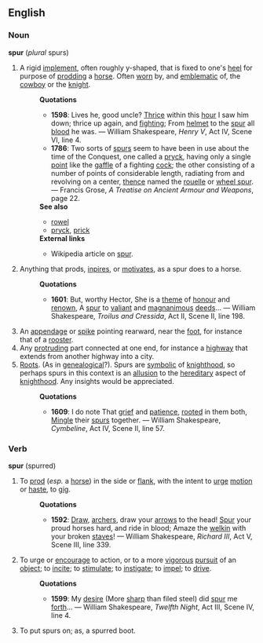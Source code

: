 ==English==
===Noun===
'''spur''' (''plural'' spurs)
# A rigid [[implement]], often roughly y-shaped, that is fixed to one's [[heel]] for purpose of [[prod]]ding a [[horse]].  Often [[worn]] by, and [[emblematic]] of, the [[cowboy]] or the [[knight]].
#:'''Quotations'''
#:*'''1598''': Lives he, good uncle? [[Thrice]] within this [[hour]] I saw him down; thrice up again, and [[fight]]ing; From [[helmet]] to the [[spur]] all [[blood]] he was. &mdash; William Shakespeare, ''Henry V'', Act IV, Scene VI, line 4.
#:*'''1786''': Two sorts of [[spur]]s seem to have been in use about the time of the Conquest, one called a [[pryck]], having only a single [[point]] like the [[gaffle]] of a fighting [[cock]]; the other consisting of a number of points of considerable length, radiating from and revolving on a center, [[thence]] named the [[rouelle]] or [[wheel spur]]. &mdash; Francis Grose, ''A Treatise on Ancient Armour and Weapons'', page 22.
#:'''See also'''
#:* [[rowel]]
#:* [[pryck]], [[prick]]
#:'''External links'''
#:*Wikipedia article on [[w:spur|spur]].
# Anything that prods, [[inpire]]s, or [[motivate]]s, as a spur does to a horse.
#:'''Quotations'''
#:*'''1601''': But, worthy Hector, She is a [[theme]] of [[honour]] and [[renown]], A [[spur]] to [[valiant]] and [[magnanimous]] [[deeds]]... &mdash; William Shakespeare, ''Troilus and Cressida'', Act II, Scene II, line 198. 
# An [[appendage]] or [[spike]] pointing rearward, near the [[foot]], for instance that of a [[rooster]].
# Any [[protruding]] part connected at one end, for instance a [[highway]] that extends from another highway into a city.
# [[Root]]s. (As in [[genealogical]]?). Spurs are [[symbolic]] of [[knighthood]], so perhaps spurs in this context is an [[allusion]] to the [[hereditary]] aspect of [[knighthood]].  Any insights would be appreciated. 
#:'''Quotations'''
#:*'''1609''': I do note That [[grief]] and [[patience]], [[root]]ed in them both, [[Mingle]] their [[spurs]] together. &mdash; William Shakespeare, ''Cymbeline'', Act IV, Scene II, line 57. 
===Verb===
'''spur''' (spurred)

#To [[prod]] (''esp.'' a [[horse]]) in the side or [[flank]], with the intent to [[urge]] [[motion]] or [[haste]], to [[gig]].
#:'''Quotations'''
#:*'''1592''':  [[Draw]], [[archer]]s, draw your [[arrow]]s to the head! [[Spur]] your proud horses hard, and ride in blood; Amaze the [[welkin]] with your broken [[stave]]s! &mdash; William Shakespeare, ''Richard III'', Act V, Scene III, line 339. 
#To urge or [[encourage]] to action, or to a more [[vigorous]] [[pursuit]] of an [[object]]; to [[incite]]; to [[stimulate]]; to [[instigate]]; to [[impel]]; to [[drive]].
#:'''Quotations'''
#:*'''1599''': My [[desire]] (More [[sharp]] than filed steel) did [[spur]] me [[forth]]... &mdash; William Shakespeare, ''Twelfth Night'', Act III, Scene IV, line 4. 
#To put spurs on; as, a spurred boot.